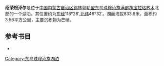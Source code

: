 '''绍荣根淖尔'''是位于[[中国|中国]][[内蒙古自治区|内蒙古自治区]][[锡林郭勒盟|锡林郭勒盟]][[东乌珠穆沁旗|东乌珠穆沁旗]][[满都胡宝拉格苏木|满都胡宝拉格苏木]]北部的一个湖泊。其位置约为[[东经|东经]]118°28′,[[北纬|北纬]]46°32′。湖面海拔833.6米，面积约3.56平方公里，主要沉积物为芒硝。
== 参考书目 ==
*{{cite book|author=牧寒 |title=《内蒙古湖泊》 |year=2003 |publisher=内蒙古人民出版社 |isbn=9787204039883  }}
{{内蒙古小作品}}

[[Category:东乌珠穆沁旗湖泊|Category:东乌珠穆沁旗湖泊]]